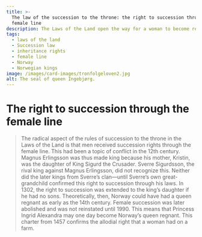 ```yaml
---
title: >-
  The law of the succession to the throne: the right to succession through the
  female line
description: The Laws of the Land open the way for a woman to become reigning queen
tags:
  - laws of the land
  - Succession law
  - inheritance rights
  - female line
  - Norway
  - Norwegian kings
image: /images/card-images/tronfolgeloven2.jpg
alt: The seal of queen Ingebjørg.
---
```



# The right to succession through the female line

<Blockquote
quote='“It is the eighth inheritance that the lawfully begotten son of the king’s daughter, solely the oldest, shall be king, one whose mother was lawfully begotten, if there are none of the others.”'
footer='Christianity section, chapter 4' />

<Container stil="initial side">
    The radical aspect of the rules of succession to the throne in the Laws of the Land is that men received succession rights through the female line. 
    This had been a topic of conflict in the 12th century. 
    Magnus Erlingsson was thus made king because his mother, Kristin, was the daughter of King Sigurd the Crusader. 
    Sverre Sigurdsson, the rival king against Magnus Erlingsson, did not recognize this. 
    Neither did the later kings from Sverre’s clan—until Sverre’s own great-grandchild confirmed this right to succession through his laws. 
    In 1302, the right to succession was extended to the king’s daughter if he had no sons. 
    Theoretically, then, Norway could have had a queen regnant as early as the 14th century. 
    Female succession was later abolished and was not reinstated until 1990. 
    This means that Princess Ingrid Alexandra may one day become Norway’s queen regnant.
</Container>

<Work id="ubb-diplom-0138" marcus="https://marcus.uib.no/instance/charter/ubb-diplom-0138.html">
This charter from 1457 confirms the allodial right that a woman had on a farm.
</Work>
